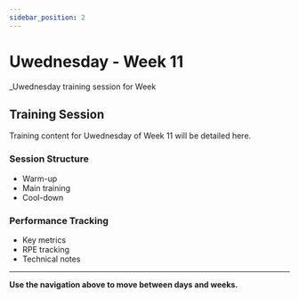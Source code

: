 ```yaml
---
sidebar_position: 2
---
```



<WorkoutNav weekNumber={11} />

# Uwednesday - Week 11

_Uwednesday training session for Week 

## Training Session

Training content for Uwednesday of Week 11 will be detailed here.

### Session Structure
- Warm-up
- Main training
- Cool-down

### Performance Tracking
- Key metrics
- RPE tracking
- Technical notes

---

**Use the navigation above to move between days and weeks.**
